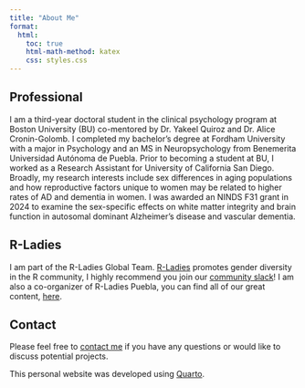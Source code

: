```yaml
---
title: "About Me"
format:
  html:
    toc: true
    html-math-method: katex
    css: styles.css
---
```



::: {#about-block}


Professional
-------------------------------------------
I am a third-year doctoral student in the clinical psychology program at Boston University (BU) co-mentored by Dr. Yakeel Quiroz and Dr. Alice Cronin-Golomb. I completed my bachelor’s degree at Fordham University with a major in Psychology and an MS in Neuropsychology from Benemerita Universidad Autónoma de Puebla. Prior to becoming a student at BU, I worked as a Research Assistant for University of California San Diego. Broadly, my research interests include sex differences in aging populations and how reproductive factors unique to women may be related to higher rates of AD and dementia in women. I was awarded an NINDS F31 grant in 2024 to examine the sex-specific effects on white matter integrity and brain function in autosomal dominant Alzheimer's disease and vascular dementia. 



R-Ladies 
-------------------------------------------

I am part of the R-Ladies Global Team. [R-Ladies](https://rladies.org/) promotes gender diversity in the R community, I highly recommend you join our [community slack](https://rladies-community-slack.herokuapp.com/)! I am also a co-organizer of R-Ladies Puebla, you can find all of our great content, [here](https://www.youtube.com/@RLadiesPuebla/videos). 


Contact
-------------------------------------------

Please feel free to [contact me](mailto:mail.averigiudicessi@gmail.com) if you have any questions or would like to discuss potential projects.


This personal website was developed using [Quarto](https://quarto.org/).



:::